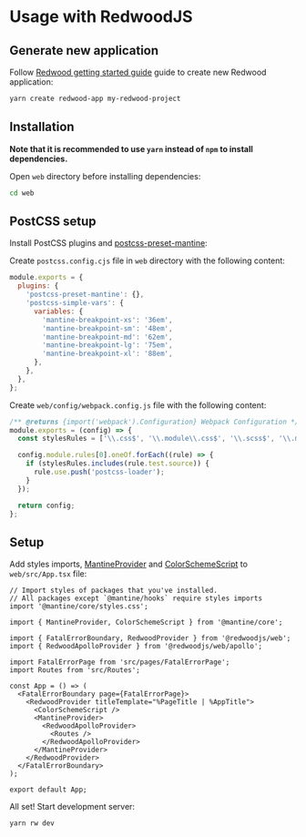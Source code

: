 

# Usage with RedwoodJS

<GetTemplates type="redwood" />

## Generate new application

Follow [Redwood getting started guide](https://redwoodjs.com/docs/quick-start) guide to
create new Redwood application:

```bash
yarn create redwood-app my-redwood-project
```

## Installation

**Note that it is recommended to use `yarn` instead of `npm` to install dependencies.**

Open `web` directory before installing dependencies:

```bash
cd web
```

<PackagesInstallation />

## PostCSS setup

Install PostCSS plugins and [postcss-preset-mantine](/styles/postcss-preset):

<InstallScript packages="postcss postcss-preset-mantine postcss-simple-vars postcss-loader" dev />

Create `postcss.config.cjs` file in `web` directory with the following content:

```js
module.exports = {
  plugins: {
    'postcss-preset-mantine': {},
    'postcss-simple-vars': {
      variables: {
        'mantine-breakpoint-xs': '36em',
        'mantine-breakpoint-sm': '48em',
        'mantine-breakpoint-md': '62em',
        'mantine-breakpoint-lg': '75em',
        'mantine-breakpoint-xl': '88em',
      },
    },
  },
};
```

Create `web/config/webpack.config.js` file with the following content:

```js
/** @returns {import('webpack').Configuration} Webpack Configuration */
module.exports = (config) => {
  const stylesRules = ['\\.css$', '\\.module\\.css$', '\\.scss$', '\\.module\\.scss$'];

  config.module.rules[0].oneOf.forEach((rule) => {
    if (stylesRules.includes(rule.test.source)) {
      rule.use.push('postcss-loader');
    }
  });

  return config;
};
```

## Setup

Add styles imports, [MantineProvider](/theming/mantine-provider) and [ColorSchemeScript](/theming/color-schemes)
to `web/src/App.tsx` file:

```tsx
// Import styles of packages that you've installed.
// All packages except `@mantine/hooks` require styles imports
import '@mantine/core/styles.css';

import { MantineProvider, ColorSchemeScript } from '@mantine/core';

import { FatalErrorBoundary, RedwoodProvider } from '@redwoodjs/web';
import { RedwoodApolloProvider } from '@redwoodjs/web/apollo';

import FatalErrorPage from 'src/pages/FatalErrorPage';
import Routes from 'src/Routes';

const App = () => (
  <FatalErrorBoundary page={FatalErrorPage}>
    <RedwoodProvider titleTemplate="%PageTitle | %AppTitle">
      <ColorSchemeScript />
      <MantineProvider>
        <RedwoodApolloProvider>
          <Routes />
        </RedwoodApolloProvider>
      </MantineProvider>
    </RedwoodProvider>
  </FatalErrorBoundary>
);

export default App;
```

All set! Start development server:

```bash
yarn rw dev
```
